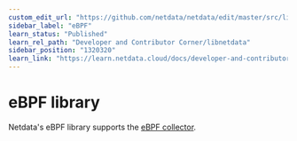 ```yaml
---
custom_edit_url: "https://github.com/netdata/netdata/edit/master/src/libnetdata/ebpf/README.md"
sidebar_label: "eBPF"
learn_status: "Published"
learn_rel_path: "Developer and Contributor Corner/libnetdata"
sidebar_position: "1320320"
learn_link: "https://learn.netdata.cloud/docs/developer-and-contributor-corner/libnetdata/ebpf"
---
```


# eBPF library

Netdata's eBPF library supports the [eBPF collector](https://github.com/netdata/netdata/blob/master/src/collectors/ebpf.plugin/README.md).

